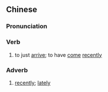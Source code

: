 {{also|新来}}
==Chinese==
{{zh-forms|s=新来}}

===Pronunciation===
{{zh-pron
|m=xīnlái
|c=san1 loi4
|cat=v,adv
}}

===Verb===
{{zh-verb}}

# to just [[arrive]]; to have [[come]] [[recently]]

===Adverb===
{{zh-adv}}

# {{lb|zh|literary}} [[recently]]; [[lately]]